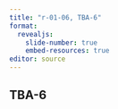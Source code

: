 ```yaml
---
title: "r-01-06, TBA-6"
format: 
  revealjs:
    slide-number: true
    embed-resources: true
editor: source
---
```


## TBA-6

:::notes

:::
